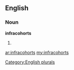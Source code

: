 ==English==

===Noun===
'''infracohorts'''

# {{plural of|[[infracohort]]}}

[[Category:English plurals]]

[[ar:infracohorts]]
[[my:infracohorts]]